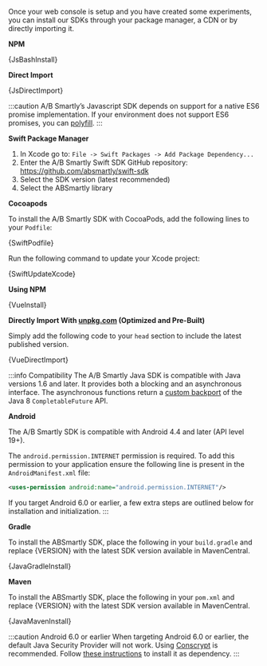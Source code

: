 




Once your web console is setup and you have created some experiments, you can
install our SDKs through your package manager, a CDN or by directly importing
it.

<Tabs groupId="language">

<TabItem value="js" label="Javascript">

**NPM**

<CodeBlock language="bash">{JsBashInstall}</CodeBlock>

**Direct Import**

<CodeBlock language="html">{JsDirectImport}</CodeBlock>

:::caution
A/B Smartly’s Javascript SDK depends on support for a native ES6 promise
implementation. If your environment does not support ES6 promises, you
can <a href="https://github.com/stefanpenner/es6-promise">polyfill</a>.
:::

</TabItem>

<TabItem value="swift" label="Swift">

**Swift Package Manager**

1. In Xcode go to: `File -> Swift Packages -> Add Package Dependency...`
2. Enter the A/B Smartly Swift SDK GitHub repository: https://github.com/absmartly/swift-sdk
3. Select the SDK version (latest recommended)
4. Select the ABSmartly library

**Cocoapods**

To install the A/B Smartly SDK with CocoaPods, add the following lines to
your `Podfile`:

<CodeBlock language="ruby">{SwiftPodfile}</CodeBlock>

Run the following command to update your Xcode project:

<CodeBlock language="bash">{SwiftUpdateXcode}</CodeBlock>

</TabItem>

<TabItem value="vue" label="Vue2">

**Using NPM**

<CodeBlock language="bash">{VueInstall}</CodeBlock>

**Directly Import With <a href="https://unpkg.com" target="_blank">unpkg.com</a>
(Optimized and Pre-Built)**

Simply add the following code to your `head` section to include the latest
published version.

<CodeBlock language="html">{VueDirectImport}</CodeBlock>

</TabItem>

<TabItem value="java" label="Java">

:::info Compatibility
The A/B Smartly Java SDK is compatible with Java versions 1.6 and later. It
provides both a blocking and an asynchronous interface. The asynchronous
functions return a <a href="https://github.com/stefan-zobel/streamsupport" target="_blank">custom backport</a>
of the Java 8 `CompletableFuture` API.

**Android**

The A/B Smartly SDK is compatible with Android 4.4 and later (API level 19+).

The `android.permission.INTERNET` permission is required. To add this permission
to your application ensure the following line is present in the
`AndroidManifest.xml` file:

```xml
<uses-permission android:name="android.permission.INTERNET"/>
```

If you target Android 6.0 or earlier, a few extra steps are outlined below for
installation and initialization.
:::

**Gradle**

To install the ABSmartly SDK, place the following in your `build.gradle` and
replace \{VERSION\} with the latest SDK version available in MavenCentral.

<CodeBlock language="gradle">{JavaGradleInstall}</CodeBlock>

**Maven**

To install the ABSmartly SDK, place the following in your `pom.xml` and
replace \{VERSION\} with the latest SDK version available in MavenCentral.

<CodeBlock language="xml">{JavaMavenInstall}</CodeBlock>

:::caution Android 6.0 or earlier
When targeting Android 6.0 or earlier, the default Java Security
Provider will not work.
Using <a href="https://github.com/google/conscrypt" target="_blank">Conscrypt</a>
is recommended.
Follow <a href="https://github.com/google/conscrypt/blob/master/README.md" target="_blank">these instructions</a>
to install it as dependency.
:::

</TabItem>

</Tabs>

